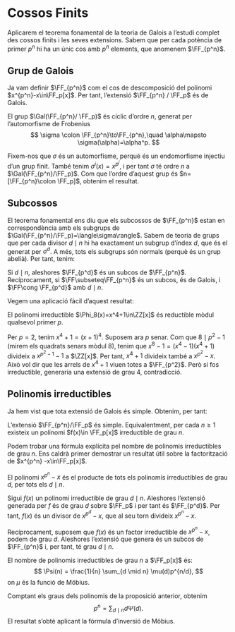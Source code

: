 # Cossos Finits

Aplicarem el teorema fonamental de la teoria de Galois a l'estudi complet des cossos finits i les
seves extensions. Sabem que per cada potència de primer $p^n$ hi ha un únic cos amb $p^n$ elements,
que anomenem $\FF_{p^n}$.

## Grup de Galois

Ja vam definir $\FF_{p^n}$ com el cos de descomposició del polinomi $x^{p^n}-x\in\FF_p[x]$. Per tant,
l'extensió $\FF_{p^n} / \FF_p$ és de Galois.

::: {.lemma}
El grup $\Gal(\FF_{p^n}/ \FF_p)$ és cíclic d'ordre $n$, generat per l'automorfisme de Frobenius
$$
\sigma \colon \FF_{p^n}\to\FF_{p^n},\quad \alpha\mapsto \sigma(\alpha)=\alpha^p.
$$
:::

::: {.proof}
Fixem-nos que $\sigma$ és un automorfisme, perquè és un endomorfisme injectiu d'un grup finit. També tenim
$\sigma^i(x) = x^{p^i}$, i per tant $\sigma$ té ordre $n$ a $\Gal(\FF_{p^n}/\FF_p)$. Com que l'ordre
d'aquest grup és $n=[\FF_{p^n}\colon \FF_p]$, obtenim el resultat.
:::

## Subcossos

El teorema fonamental ens diu que els subcossos de $\FF_{p^n}$ estan en correspondència amb els subgrups
de $\Gal(\FF_{p^n}/\FF_p)=\langle\sigma\rangle$. Sabem de teoria de grups que per cada divisor $d\mid n$
hi ha exactament un subgrup d'índex $d$, que és el generat per $\sigma^{d}$. A més, tots els subgrups
són normals (perquè és un grup abelià). Per tant, tenim:

::: {.proposition}
Si $d\mid n$, aleshores $\FF_{p^d}$ és un subcos de $\FF_{p^n}$. Recíprocament, si
$\FF\subseteq\FF_{p^n}$ és un subcos, és de Galois, i  $\FF\cong \FF_{p^d}$ amb $d\mid n$.
:::

Vegem una aplicació fàcil d'aquest resultat:

::: {.corollary}
El polinomi irreductible $\Phi_8(x)=x^4+1\in\ZZ[x]$ és reductible mòdul qualsevol primer $p$.
:::

::: {.proof}
Per $p=2$, tenim $x^4+1 = (x+1)^4$. Suposem ara $p$ senar. Com que $8\mid p^2-1$ (mirem els quadrats senars
mòdul $8$), tenim que $x^8-1=(x^4-1)(x^4+1)$ divideix a $x^{p^2-1}-1$ a $\ZZ[x]$. Per tant, $x^4+1$ divideix
també a $x^{p^2}-x$. Això vol dir que les arrels de $x^4+1$ viuen totes a $\FF_{p^2}$. Però si fos irreductible,
generaria una extensió de grau $4$, contradicció.
:::

## Polinomis irreductibles

Ja hem vist que tota extensió de Galois és simple. Obtenim,
per tant:

::: {.proposition #existencia-polis-irred-Fp}
L'extensió $\FF_{p^n}/\FF_p$ és simple. Equivalentment, per cada $n\geq 1$
existeix un polinomi $f(x)\in \FF_p[x]$ irreductible de grau $n$.
:::

Podem trobar una fórmula explícita pel nombre de polinomis irreductibles de grau $n$. Ens
caldrà primer demostrar un resultat útil sobre la factorització de $x^{p^n} -x\in\FF_p[x]$.

::: {.proposition}
El polinomi $x^{p^n}-x$ és el producte de tots els polinomis irreductibles
de grau $d$, per tots els $d\mid n$.
:::
::: {.proof}
Sigui $f(x)$ un polinomi irreductible de grau $d\mid n$. Aleshores l'extensió
generada per $f$ és de grau $d$ sobre $\FF_p$ i per tant és $\FF_{p^d}$. Per tant,
$f(x)$ és un divisor de $x^{p^d}-x$, que al seu torn divideix $x^{p^n}-x$.

Recíprocament, suposem que $f(x)$ és un factor irreductible de $x^{p^n}-x$, podem de grau $d$. Aleshores
l'extensió que genera és un subcos de $\FF_{p^n}$ i, per tant, té grau $d\mid n$.
:::

::: {.corollary}
El nombre de polinomis irreductibles de grau $n$ a $\FF_p[x]$ és:
$$
\Psi(n) = \frac{1}{n} \sum_{d \mid n} \mu(d)p^{n/d},
$$
on $\mu$ és la funció de Möbius.
:::
::: {.proof}
Comptant els graus dels polinomis de la proposició anterior, obtenim
$$
p^n = \sum_{d\mid n} d \Psi(d).
$$
El resultat s'obté aplicant la fórmula d'inversió de Möbius.
:::
